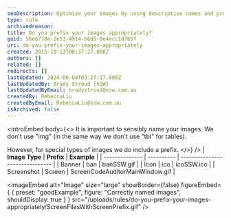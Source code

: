 ```yaml
---
seoDescription: Optimize your images by using descriptive names and prefixes like "ban" for banners, "ico" for icons, or "Screen" for screenshots to improve search engine visibility.
type: rule
archivedreason:
title: Do you prefix your images appropriately?
guid: 56eb778e-2e51-4914-b6d5-0e4ecc1d765f
uri: do-you-prefix-your-images-appropriately
created: 2015-10-13T00:37:27.000Z
authors: []
related: []
redirects: []
lastUpdated: 2024-06-08T03:27:17.000Z
lastUpdatedBy: Brady Stroud [SSW]
lastUpdatedByEmail: bradystroud@ssw.com.au
createdBy: RebeccaLiu
createdByEmail: RebeccaLiu@ssw.com.au
isArchived: false
---
```


<introEmbed
  body={<>
It is important to sensibly name your images. We don't use "img" (in the same way we don't use "tbl" for tables).

However, for special types of images we do include a prefix.
  </>}
/>
| **Image Type** | **Prefix** | **Example**                     |
| -------------- | ---------- | ------------------------------- |
| Banner         | ban        | banSSW.gif                      |
| Icon           | ico        | icoSSW.ico                      |
| Screenshot     | Screen     | ScreenCodeAuditorMainWindow.gif |

<imageEmbed
  alt="Image"
  size="large"
  showBorder={false}
  figureEmbed={ {
    preset: "goodExample",
    figure: "Correctly named images",
    shouldDisplay: true
  } }
  src="/uploads/rules/do-you-prefix-your-images-appropriately/ScreenFilesWithScreenPrefix.gif"
/>
